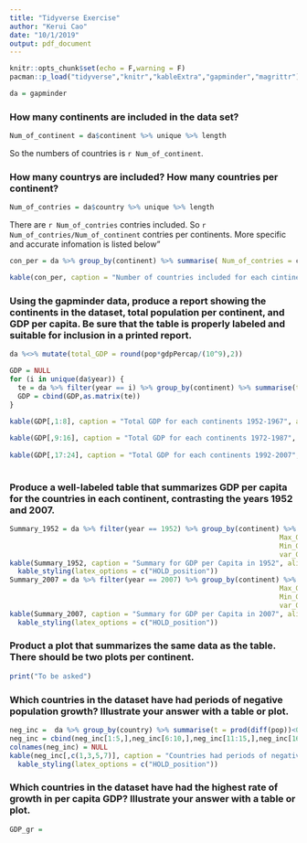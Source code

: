 ```yaml
---
title: "Tidyverse Exercise"
author: "Kerui Cao"
date: "10/1/2019"
output: pdf_document
---
```


```r
knitr::opts_chunk$set(echo = F,warning = F)
pacman::p_load("tidyverse","knitr","kableExtra","gapminder","magrittr")
```
```r
da = gapminder
```

### How many continents are included in the data set?  

```r
Num_of_continent = da$continent %>% unique %>% length
```

\qquad So the numbers of countries is `r Num_of_continent`.  

### How many countrys are included? How many countries per continent?  

```r
Num_of_contries = da$country %>% unique %>% length
```

\qquad There are `r Num_of_contries` contries included. So `r Num_of_contries/Num_of_continent` contries per continents. More specific and accurate infomation is listed below"  
  

```r
con_per = da %>% group_by(continent) %>% summarise( Num_of_contries = country %>% unique %>% length) %>% arrange(Num_of_contries , continent)
```


```r
kable(con_per, caption = "Number of countries included for each cintinents", align = "c", booktab =T, format = "latex",longtable = T) %>% kable_styling(latex_options = "hold_position")
```

### Using the gapminder data, produce a report showing the continents in the dataset, total population per continent, and GDP per capita. Be sure that the table is properly labeled and suitable for inclusion in a printed report.  

```r
da %<>% mutate(total_GDP = round(pop*gdpPercap/(10^9),2))
```
```r
GDP = NULL
for (i in unique(da$year)) {
  te = da %>% filter(year == i) %>% group_by(continent) %>% summarise(tol_GDP = round(sum(total_GDP),2)) %>% arrange(tol_GDP,continent)
  GDP = cbind(GDP,as.matrix(te)) 
}

kable(GDP[,1:8], caption = "Total GDP for each continents 1952-1967", align = "c", booktab =T, format = "latex",longtable = F) %>% kable_styling(latex_options = c("HOLD_position")) %>% add_header_above(c("1952"=2,"1957"=2,
                                                                         "1962"=2,"1967"=2))
kable(GDP[,9:16], caption = "Total GDP for each continents 1972-1987", align = "c", booktab =T, format = "latex",longtable = F) %>% kable_styling(latex_options = c("HOLD_position")) %>% add_header_above(c("1972"=2,"1977"=2,
                                                                         "1982"=2,"1987"=2))
kable(GDP[,17:24], caption = "Total GDP for each continents 1992-2007", align = "c", booktab =T, format = "latex",longtable = F) %>% kable_styling(latex_options = c("HOLD_position")) %>% add_header_above(c("1992"=2,"1997"=2,
                                                                         "2002"=2,"2007"=2))
```

### Produce a well-labeled table that summarizes GDP per capita for the countries in each continent, contrasting the years 1952 and 2007.  

```r
Summary_1952 = da %>% filter(year == 1952) %>% group_by(continent) %>% summarise(Ave_GDP_Capita = mean(gdpPercap), 
                                                                  Max_GDP_Capita = max(gdpPercap),
                                                                  Min_GDP_Capita = min(gdpPercap),
                                                                  var_GDP_Capita = var(gdpPercap)) %>% arrange(Ave_GDP_Capita)
kable(Summary_1952, caption = "Summary for GDP per Capita in 1952", align = "c", booktab =T, format = "latex") %>% 
  kable_styling(latex_options = c("HOLD_position"))
Summary_2007 = da %>% filter(year == 2007) %>% group_by(continent) %>% summarise(Ave_GDP_Capita = mean(gdpPercap), 
                                                                  Max_GDP_Capita = max(gdpPercap),
                                                                  Min_GDP_Capita = min(gdpPercap),
                                                                  var_GDP_Capita = var(gdpPercap)) %>% arrange(Ave_GDP_Capita)
kable(Summary_2007, caption = "Summary for GDP per Capita in 2007", align = "c", booktab =T, format = "latex") %>% 
  kable_styling(latex_options = c("HOLD_position"))
```

### Product a plot that summarizes the same data as the table. There should be two plots per continent. 

```r
print("To be asked")
```

### Which countries in the dataset have had periods of negative population growth? Illustrate your answer with a table or plot.  

```r
neg_inc =  da %>% group_by(country) %>% summarise(t = prod(diff(pop))<0) %>% filter(t) %>% arrange(country)
neg_inc = cbind(neg_inc[1:5,],neg_inc[6:10,],neg_inc[11:15,],neg_inc[16:20,])
colnames(neg_inc) = NULL
kable(neg_inc[,c(1,3,5,7)], caption = "Countries had periods of negative population growth", align = "c", booktab =T, format = "latex") %>% 
  kable_styling(latex_options = c("HOLD_position"))
```

### Which countries in the dataset have had the highest rate of growth in per capita GDP? Illustrate your answer with a table or plot.

```r
GDP_gr = 
```